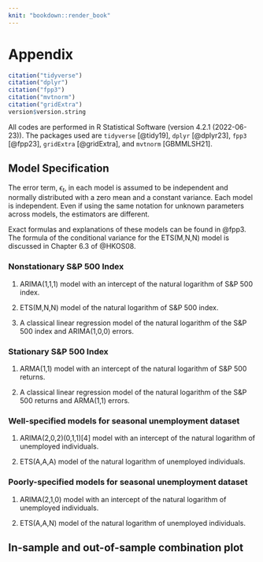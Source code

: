 ```yaml
---
knit: "bookdown::render_book"
---
```


\appendix

# Appendix  

```r
citation("tidyverse")
citation("dplyr")
citation("fpp3")
citation("mvtnorm")
citation("gridExtra")
version$version.string
```

All codes are performed in R Statistical Software (version 4.2.1 (2022-06-23)). The packages used are `tidyverse` [@tidy19], `dplyr` [@dplyr23], `fpp3` [@fpp23], `gridExtra` [@gridExtra], and `mvtnorm` [GBMMLSH21].


## Model Specification

The error term, $\epsilon_t$, in each model is assumed to be independent and normally distributed with a zero mean and a constant variance. Each model is independent. Even if using the same notation for unknown parameters across models, the estimators are different.

Exact formulas and explanations of these models can be found in @fpp3. The formula of the conditional variance for the ETS(M,N,N) model is discussed in Chapter 6.3 of @HKOS08.

### Nonstationary S\&P 500 Index

1. ARIMA(1,1,1) model with an intercept of the natural logarithm of S\&P 500 index. 
\begin{equation*}
log(y_t) = c + log(y_{t-1}) + \phi_1\big[log(y_{t-1})-log(y_{t-2})\big] + \epsilon_t + \theta_1\epsilon_{t-1}
\end{equation*}

2. ETS(M,N,N) model of the natural logarithm of S\&P 500 index. 
\begin{align*}
log(y_t) &= \ell_{t-1} (1+\epsilon_t) \\
\ell_t &= \ell_{t-1} (1+\alpha \epsilon_t) \\
\end{align*}

3. A classical linear regression model of the natural logarithm of the S\&P 500 index and ARIMA(1,0,0) errors. 
\begin{align*}
log(y_t) &= \beta_0 + \beta_1 t + u_t \\
u_t &= \phi_1 u_{t-1} + \epsilon_t
\end{align*}



### Stationary S\&P 500 Index

1. ARMA(1,1) model with an intercept of the natural logarithm of S\&P 500 returns. 
\begin{equation*}
log(y_t) - log(y_{t-1}) = c + \phi_1\big[log(y_{t-1})-log(y_{t-2})\big] + \epsilon_t + \theta_1\epsilon_{t-1}
\end{equation*}

2. A classical linear regression model of the natural logarithm of the S\&P 500 returns and ARMA(1,1) errors. 
\begin{align*}
log(y_t) &= \beta_0 + u_t \\
u_t &= \phi_1 u_{t-1} + \epsilon_t + \theta_1\epsilon_{t-1}
\end{align*}



### Well-specified models for seasonal unemployment dataset

1. ARIMA(2,0,2)(0,1,1)[4] model with an intercept of the natural logarithm of unemployed individuals.
\begin{align*}
log(y_t) &= c + log(y_{t-4}) + \phi_1\big[log(y_{t-1})-log(y_{t-5})\big] + \phi_2\big[log(y_{t-2})-log(y_{t-6})\big] \\
         &+ \epsilon_t + \theta_1\epsilon_{t-1} + \theta_2\epsilon_{t-2} + \Theta_1\epsilon_{t-4} + \theta_1\Theta_1\epsilon_{t-5} + \theta_2\Theta_1\epsilon_{t-6} \\
\end{align*}


2. ETS(A,A,A) model of the natural logarithm of unemployed individuals. 
\begin{align*}
log(y_t) &= \ell_{t-1} + b_{t-1} + s_{t-m} + \epsilon_t \\
\ell_t &= \ell_{t-1} + b_{t-1} + \alpha \epsilon_t \\
b_t &= b_{t-1} + \beta \epsilon_t \\
s_{t} &= s_{t-m} + \gamma \epsilon_t
\end{align*}



### Poorly-specified models for seasonal unemployment dataset

1. ARIMA(2,1,0) model with an intercept of the natural logarithm of unemployed individuals.
\begin{equation*}
log(y_t) = c + log(y_{t-1}) + \phi_1\big[log(y_{t-1})-log(y_{t-2})\big] + \phi_2\big[log(y_{t-2})-log(y_{t-3})\big] + \epsilon_t
\end{equation*}

2. ETS(A,A,N) model of the natural logarithm of unemployed individuals. 
\begin{align*}
log(y_t) &= \ell_{t-1} + b_{t-1} + \epsilon_t \\
\ell_t &= \ell_{t-1} + b_{t-1} + \alpha \epsilon_t \\
b_t &= b_{t-1} + \beta \epsilon_t
\end{align*}





## In-sample and out-of-sample combination plot {#plot}

\begin{figure}[ht]
\centering
\includegraphics[scale=0.18, angle=90]{figures/betamag11.jpg}
\caption{$\beta_1$ and $\beta_2$ have the same sign but different magnitudes. The first and third columns $\beta_1=2$ and $\beta_2=4$, and the second and fourth columns $\beta_1=2$ and $\beta_2=6$. The sample size is indicated in the subtitle. Other variables remain unchanged as in the initial set-up.}
\label{fig:magnitude}
\end{figure}



\begin{figure}[ht]
\centering
\includegraphics[scale=0.18, angle=90]{figures/betasign11.jpg}
\caption{$\beta_1$ and $\beta_2$ have the same magnitude but different signs, i.e. $\beta_1=-\beta_2$. The first and third columns $\beta_1=2$ and $\beta_2=-2$, and the second and fourth columns $\beta_1=4$ and $\beta_2=-4$. The sample size is indicated in the subtitle. Other variables remain unchanged as in the initial set-up.}
\label{fig:sign}
\end{figure}



\begin{figure}[ht]
\centering
\includegraphics[scale=0.18, angle=90]{figures/var11.jpg}
\caption{The first and third columns $Var(x_{1i}) = 2$ and $Var(x_{2i}) = 1$. The second and fourth columns $Var(x_{1i}) = 4$ and $Var(x_{2i}) = 1$. The sample size is indicated in the subtitle. Other variables remain unchanged as in the initial set-up.}
\label{fig:variance}
\end{figure}






